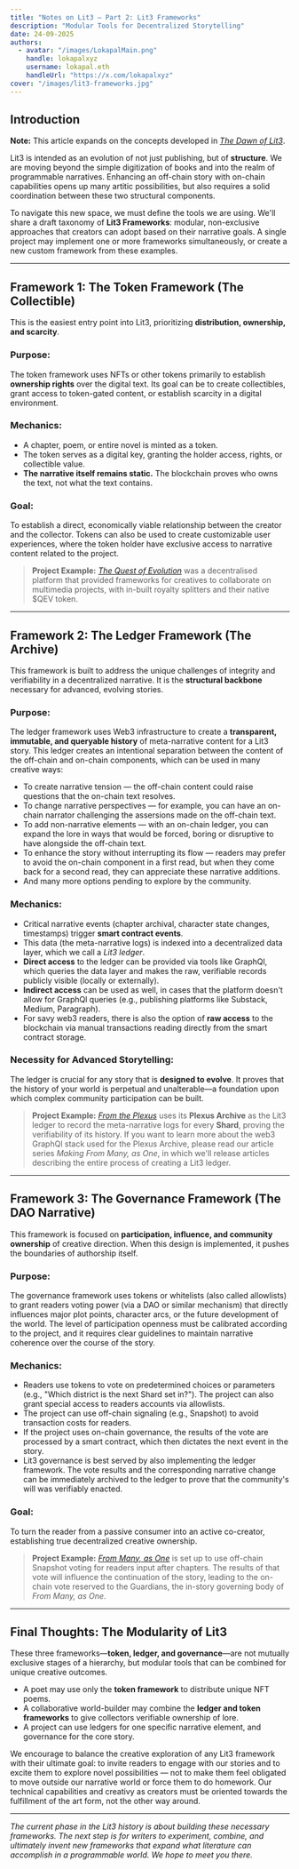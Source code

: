 ```yaml
---
title: "Notes on Lit3 — Part 2: Lit3 Frameworks"
description: "Modular Tools for Decentralized Storytelling"
date: 24-09-2025
authors:
  - avatar: "/images/LokapalMain.png"
    handle: lokapalxyz
    username: lokapal.eth
    handleUrl: "https://x.com/lokapalxyz"
cover: "/images/lit3-frameworks.jpg"
---
```


## Introduction

**Note:** This article expands on the concepts developed in [*The Dawn of Lit3*](https://www.lokapal.xyz/en/thoughtchain/the-dawn-of-lit3).

Lit3 is intended as an evolution of not just publishing, but of **structure**. We are moving beyond the simple digitization of books and into the realm of programmable narratives. Enhancing an off-chain story with on-chain capabilities opens up many artitic possibilities, but also requires a solid coordination between these two structural components.

To navigate this new space, we must define the tools we are using. We'll share a draft taxonomy of **Lit3 Frameworks**: modular, non-exclusive approaches that creators can adopt based on their narrative goals. A single project may implement one or more frameworks simultaneously, or create a new custom framework from these examples.

---

## Framework 1: The Token Framework (The Collectible)

This is the easiest entry point into Lit3, prioritizing **distribution, ownership, and scarcity**.

### Purpose:
The token framework uses NFTs or other tokens primarily to establish **ownership rights** over the digital text. Its goal can be to create collectibles, grant access to token-gated content, or establish scarcity in a digital environment.

### Mechanics:
* A chapter, poem, or entire novel is minted as a token.
* The token serves as a digital key, granting the holder access, rights, or collectible value.
* **The narrative itself remains static.** The blockchain proves who owns the text, not what the text contains.

### Goal:
To establish a direct, economically viable relationship between the creator and the collector. Tokens can also be used to create customizable user experiences, where the token holder have exclusive access to narrative content related to the project. 

> **Project Example:** [*The Quest of Evolution*](https://www.thequestofevolution.com/) was a decentralised platform that provided frameworks for creatives to collaborate on multimedia projects, with in-built royalty splitters and their native $QEV token.

---

## Framework 2: The Ledger Framework (The Archive)

This framework is built to address the unique challenges of integrity and verifiability in a decentralized narrative. It is the **structural backbone** necessary for advanced, evolving stories.

### Purpose:
The ledger framework uses Web3 infrastructure to create a **transparent, immutable, and queryable history** of meta-narrative content for a Lit3 story. This ledger creates an intentional separation between the content of the off-chain and on-chain components, which can be used in many creative ways:
- To create narrative tension — the off-chain content could raise questions that the on-chain text resolves.
- To change narrative perspectives — for example, you can have an on-chain narrator challenging the assersions made on the off-chain text.
- To add non-narrative elements — with an on-chain ledger, you can expand the lore in ways that would be forced, boring or disruptive to have alongside the off-chain text.
- To enhance the story without interrupting its flow — readers may prefer to avoid the on-chain component in a first read, but when they come back for a second read, they can appreciate these narrative additions.
- And many more options pending to explore by the community.

### Mechanics:
* Critical narrative events (chapter archival, character state changes, timestamps) trigger **smart contract events**.
* This data (the meta-narrative logs) is indexed into a decentralized data layer, which we call a *Lit3 ledger*.
* **Direct access** to the ledger can be provided via tools like GraphQl, which queries the data layer and makes the raw, verifiable records publicly visible (locally or externally).
* **Indirect access** can be used as well, in cases that the platform doesn't allow for GraphQl queries (e.g., publishing platforms like Substack, Medium, Paragraph).
* For savy web3 readers, there is also the option of **raw access** to the blockchain via manual transactions reading directly from the smart contract storage.

### Necessity for Advanced Storytelling:
The ledger is crucial for any story that is **designed to evolve**. It proves that the history of your world is perpetual and unalterable—a foundation upon which complex community participation can be built.

> **Project Example:** [*From the Plexus*](https://www.lokapal.xyz/en/fmao/fmao/book-0/shard-0) uses its **Plexus Archive** as the Lit3 ledger to record the meta-narrative logs for every **Shard**, proving the verifiability of its history. If you want to learn more about the web3 GraphQl stack used for the Plexus Archive, please read our article series *Making From Many, as One*, in which we'll release articles describing the entire process of creating a Lit3 ledger.

---

## Framework 3: The Governance Framework (The DAO Narrative)

This framework is focused on **participation, influence, and community ownership** of creative direction. When this design is implemented, it pushes the boundaries of authorship itself.

### Purpose:
The governance framework uses tokens or whitelists (also called allowlists) to grant readers voting power (via a DAO or similar mechanism) that directly influences major plot points, character arcs, or the future development of the world. The level of participation openness must be calibrated according to the project, and it requires clear guidelines to maintain narrative coherence over the course of the story.

### Mechanics:
* Readers use tokens to vote on predetermined choices or parameters (e.g., "Which district is the next Shard set in?"). The project can also grant special access to readers accounts via allowlists. 
* The project can use off-chain signaling (e.g., Snapshot) to avoid transaction costs for readers.
* If the project uses on-chain governance, the results of the vote are processed by a smart contract, which then dictates the next event in the story.
* Lit3 governance is best served by also implementing the ledger framework. The vote results and the corresponding narrative change can be immediately archived to the ledger to prove that the community's will was verifiably enacted.

### Goal:
To turn the reader from a passive consumer into an active co-creator, establishing true decentralized creative ownership.

> **Project Example:** [*From Many, as One*](https://www.lokapal.xyz/en/fmao/welcome/introduction) is set up to use off-chain Snapshot voting for readers input after chapters. The results of that vote will influence the continuation of the story, leading to the on-chain vote reserved to the Guardians, the in-story governing body of *From Many, as One*.

---

## Final Thoughts: The Modularity of Lit3

These three frameworks—**token, ledger, and governance**—are not mutually exclusive stages of a hierarchy, but modular tools that can be combined for unique creative outcomes.

* A poet may use only the **token framework** to distribute unique NFT poems.
* A collaborative world-builder may combine the **ledger and token frameworks** to give collectors verifiable ownership of lore.
* A project can use ledgers for one specific narrative element, and governance for the core story.

We encourage to balance the creative exploration of any Lit3 framework with their ultimate goal: to invite readers to engage with our stories and to excite them to explore novel possibilities — not to make them feel obligated to move outside our narrative world or force them to do homework. Our technical capabilities and creativy as creators must be oriented towards the fulfillment of the art form, not the other way around. 

---

*The current phase in the Lit3 history is about building these necessary frameworks. The next step is for writers to experiment, combine, and ultimately invent new frameworks that expand what literature can accomplish in a programmable world. We hope to meet you there.*